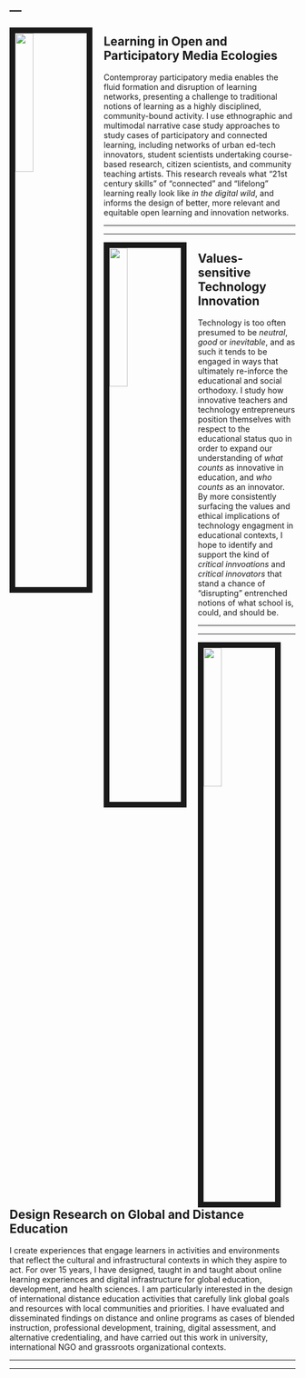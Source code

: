 ---
---

<link rel="stylesheet" href="styles.css" type="text/css">

<img src="./images/edtech_network.jpg" style="width:25%; border:10px solid; margin-right: 20px" align="left">

## Learning in Open and Participatory Media Ecologies

Contemproray participatory media enables the fluid formation and disruption of learning networks, presenting a challenge to traditional notions of learning as a highly disciplined, community-bound activity. I use ethnographic and multimodal narrative case study approaches to study cases of participatory and connected learning, including networks of urban ed-tech innovators, student scientists undertaking course-based research, citizen scientists, and community teaching artists. This research reveals what "21st century skills" of "connected" and "lifelong" learning really look like *in the digital wild*, and informs the design of better, more relevant and equitable open learning and innovation networks. 

******
*******

<link rel="stylesheet" href="styles.css" type="text/css">

<img src="./images/tpack.jpg" style="width:25%; border:10px solid; margin-right: 20px" align="left">

## Values-sensitive Technology Innovation

Technology is too often presumed to be *neutral*, *good* or *inevitable*, and as such it tends to be engaged in ways that ultimately re-inforce the educational and social orthodoxy.  I study how innovative teachers and technology entrepreneurs position themselves with respect to the educational status quo in order to expand our understanding of *what counts* as innovative in education, and *who counts* as an innovator. By more consistently surfacing the values and ethical implications of technology engagment in educational contexts, I hope to identify and support the kind of *critical innvoations* and *critical innovators* that stand a chance of "disrupting" entrenched notions of what school is, could, and should be.  

************
******

<img src="./images/health_sys_trans.jpg" style="width:25%; border:10px solid; margin-right: 20px" align="left">

## Design Research on Global and Distance Education

I create experiences that engage learners in activities and environments that reflect the cultural and infrastructural contexts in which they aspire to act. For over 15 years, I have designed, taught in and taught about online learning experiences and digital infrastructure for global education, development, and health sciences.  I am particularly interested in the design of international distance education activities that carefully link global goals and resources with local communities and priorities.  I have evaluated and disseminated findings on distance and online programs as cases of blended instruction, professional development, training, digital assessment, and alternative credentialing, and have carried out this work in university, international NGO and grassroots organizational contexts. 

******
******
